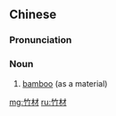 ==Chinese==
{{zh-forms}}

===Pronunciation===
{{zh-pron
|m=zhúcái
|cat=n
}}

===Noun===
{{zh-noun}}

# [[bamboo]] (as a material)

[[mg:竹材]]
[[ru:竹材]]